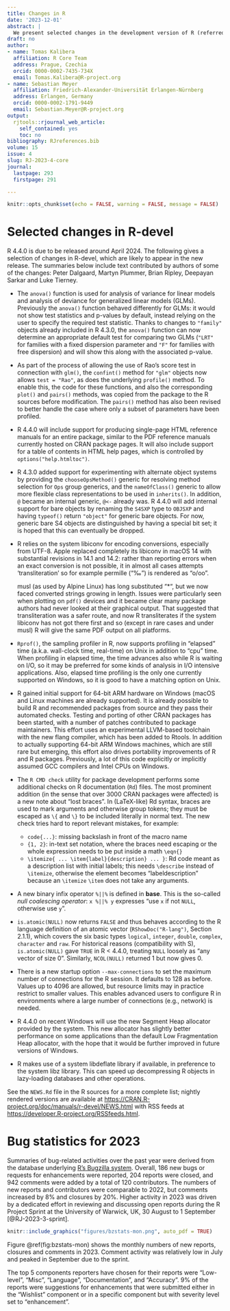 ```yaml
---
title: Changes in R
date: '2023-12-01'
abstract: |
  We present selected changes in the development version of R (referred to as R-devel, to become R 4.4) and provide some statistics on bug tracking activities in 2023.
draft: no
author:
- name: Tomas Kalibera
  affiliation: R Core Team
  address: Prague, Czechia
  orcid: 0000-0002-7435-734X
  email: Tomas.Kalibera@R-project.org
- name: Sebastian Meyer
  affiliation: Friedrich-Alexander-Universität Erlangen-Nürnberg
  address: Erlangen, Germany
  orcid: 0000-0002-1791-9449
  email: Sebastian.Meyer@R-project.org
output:
  rjtools::rjournal_web_article:
    self_contained: yes
    toc: no
bibliography: RJreferences.bib
volume: 15
issue: 4
slug: RJ-2023-4-core
journal:
  lastpage: 293
  firstpage: 291

---
```



```r
knitr::opts_chunk$set(echo = FALSE, warning = FALSE, message = FALSE)
```

# Selected changes in R-devel

R 4.4.0 is due to be released around April 2024.  The following gives a
selection of changes in R-devel, which are likely to appear in the new
release.
The summaries below include text contributed by authors of some of the
changes: Peter Dalgaard, Martyn Plummer, Brian Ripley, Deepayan Sarkar and
Luke Tierney.

- The `anova()` function is used for analysis of variance for linear models
  and analysis of deviance for generalized linear models (GLMs).  Previously
  the `anova()` function behaved differently for GLMs: it would not show
  test statistics and p-values by default, instead relying on the user to
  specify the required test statistic.  Thanks to changes to `"family"`
  objects already included in R 4.3.0, the `anova()` function can now
  determine an appropriate default test for comparing two GLMs (`"LRT"` for
  families with a fixed dispersion parameter and `"F"` for families with free
  dispersion) and will show this along with the associated p-value.

- As part of the process of allowing the use of Rao's score test in
  connection with `glm()`, the `confint()` method for `"glm"` objects now
  allows `test = "Rao"`, as does the underlying `profile()` method.  To enable
  this, the code for these functions, and also the corresponding `plot()`
  and `pairs()` methods, was copied from the \pkg{MASS} package to the R sources
  before modification.  The `pairs()` method has also been revised to better
  handle the case where only a subset of parameters have been profiled.

- R 4.4.0 will include support for producing single-page HTML reference
  manuals for an entire package, similar to the PDF reference manuals
  currently hosted on CRAN package pages.  It will also include support for
  a table of contents in HTML help pages, which is controlled by
  `options("help.htmltoc")`.

- R 4.3.0 added support for experimenting with alternate object systems by
  providing the `chooseOpsMethod()` generic for resolving method selection for
  `Ops` group generics, and the `nameOfClass()` generic to allow more flexible
  class representations to be used in `inherits()`.  In addition, `@` became
  an internal generic, `@<-` already was.  R 4.4.0 will add internal support
  for bare objects by renaming the `S4SXP` type to `OBJSXP` and having
  `typeof()` return `"object"` for generic bare objects.  For now, generic
  bare S4 objects are distinguished by having a special bit set; it is
  hoped that this can eventually be dropped.

- R relies on the system libiconv for encoding conversions, especially from
  UTF-8.  Apple replaced completely its libiconv in macOS 14 with
  substantial revisions in 14.1 and 14.2: rather than reporting errors when
  an exact conversion is not possible, it in almost all cases attempts
  'transliteration' so for example permille ("‰") is rendered as "o/oo".

  musl (as used by Alpine Linux) has long substituted "*", but we now faced
  converted strings growing in length.  Issues were particularly seen when
  plotting on `pdf()` devices and it became clear many package authors had
  never looked at their graphical output.  That suggested that
  transliteration was a safer route, and now R transliterates if the system
  libiconv has not got there first and so (except in rare cases and under
  musl) R will give the same PDF output on all platforms.

- `Rprof()`, the sampling profiler in R, now supports profiling in "elapsed"
  time (a.k.a. wall-clock time, real-time) on Unix in addition to "cpu" time.
  When profiling in elapsed time, the time advances also while R is waiting
  on I/O, so it may be preferred for some kinds of analysis in I/O intensive
  applications.  Also, elapsed time profiling is the only one currently
  supported on Windows, so it is good to have a matching option on Unix.

- R gained initial support for 64-bit ARM hardware on Windows (macOS and
  Linux machines are already supported).  It is already possible to build R
  and recommended packages from source and they pass their automated checks. 
  Testing and porting of other CRAN packages has been started, with a number
  of patches contributed to package maintainers.  This effort uses an
  experimental LLVM-based toolchain with the new flang compiler, which has
  been added to Rtools.  In addition to actually supporting 64-bit ARM
  Windows machines, which are still rare but emerging, this effort also
  drives portability improvements of R and R packages. Previously, a lot of
  this code explicitly or implicitly assumed GCC compilers and Intel CPUs on
  Windows.

- The `R CMD check` utility for package development performs some additional
  checks on R documentation (`Rd`) files. The most prominent addition (in
  the sense that over 3000 CRAN packages were affected) is a new note
  about "lost braces". In (LaTeX-like) Rd syntax,
  braces are used to mark arguments and otherwise group tokens; they must
  be escaped as `\{` and `\}` to be included literally in normal text.
  The new check tries hard to report relevant mistakes, for example:
  - `code{...}`: missing backslash in front of the macro name
  - `{1, 2}`: in-text set notation, where the braces need escaping or
    the whole expression needs to be put inside a math `\eqn{}`
  - `\itemize{ ... \item{label}{description} ... }`: Rd code meant as a
    description list with initial labels; this needs `\describe` instead
    of `\itemize`, otherwise the element becomes "labeldescription" because
    an `\itemize` `\item` does not take any arguments.

- A new binary infix operator `%||%` is defined in **base**.
  This is the so-called *null coalescing operator*:
  `x %||% y` expresses "use `x` if not `NULL`, otherwise use `y`".

- `is.atomic(NULL)` now returns `FALSE` and thus behaves according to
  the R language definition of an atomic vector (`RShowDoc("R-lang")`,
  Section 2.1.1), which covers the six basic types `logical`, `integer`,
  `double`, `complex`, `character` and `raw`.
  For historical reasons (compatibility with S), `is.atomic(NULL)` gave
  `TRUE` in R < 4.4.0, treating `NULL` loosely as "any vector of size 0".
  Similarly, `NCOL(NULL)` returned 1 but now gives 0.

- There is a new startup option `--max-connections` to set the maximum
  number of connections for the R session.  It defaults to 128 as before. 
  Values up to 4096 are allowed, but resource limits may in practice
  restrict to smaller values. This enables advanced users to configure R
  in environments where a large number of connections (e.g., network) is
  needed.

- R 4.4.0 on recent Windows will use the new Segment Heap allocator provided
  by the system.  This new allocator has slightly better performance on some
  applications than the default Low Fragmentation Heap allocator, with the
  hope that it would be further improved in future versions of Windows.

- R makes use of a system libdeflate library if available, in preference to
  the system libz library. This can speed up decompressing R objects in
  lazy-loading databases and other operations.


See the `NEWS.Rd` file in the R sources for a more complete list; nightly
rendered versions are available at
<https://CRAN.R-project.org/doc/manuals/r-devel/NEWS.html> with RSS feeds at
<https://developer.R-project.org/RSSfeeds.html>. 


# Bug statistics for 2023

<!-- Compared to counts from past reports:
year  new  closed  comments  contributors
2020  338     364      1560           157
2021  244     220      1065           115
2022  180     171       869           123
2023  186     204       942           120
-->

Summaries of bug-related activities over the past year were derived from the
database underlying [R's Bugzilla system](https://bugs.R-project.org/).
Overall, 186 new bugs or requests for enhancements were reported,
204 reports were closed, and 942 comments were added
by a total of 120 contributors.
The numbers of new reports and contributors were comparable to 2022,
but comments increased by 8% and closures by 20%.
Higher activity in 2023 was driven by a dedicated effort
in reviewing and discussing open reports during the R Project Sprint
at the University of Warwick, UK, 30 August to 1 September
[@RJ-2023-3-sprint].

```r
knitr::include_graphics("figures/bzstats-mon.png", auto_pdf = TRUE)
```

Figure \@ref(fig:bzstats-mon) shows the monthly numbers of
new reports, closures and comments in 2023.
Comment activity was relatively low in July and peaked in September
due to the sprint.

The top 5 components reporters have chosen for their reports were
"Low-level", "Misc", "Language", "Documentation", and "Accuracy".
9% of the reports were suggestions for
enhancements that were submitted either in the "Wishlist" component or in a
specific component but with severity level set to "enhancement".

<!--
From the numbers in Figure \@ref(fig:bzstats-wd) we see that the R
community is also active during weekends, though at a lower frequency.
-->

